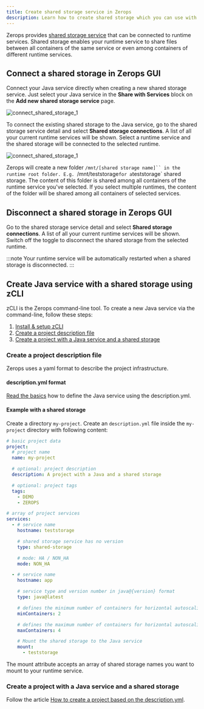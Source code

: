 ```yaml
---
title: Create shared storage service in Zerops
description: Learn how to create shared storage which you can use with your java service on Zerops.
---
```


Zerops provides [shared storage service](/shared-storage/overview) that can be connected to runtime services. Shared storage enables your runtime service to share files between all containers of the same service or even among containers of different runtime services.

## Connect a shared storage in Zerops GUI

Connect your Java service directly when creating a new shared storage service. Just select your Java service in the **Share with Services** block on the **Add new shared storage service** page.

![connect_shared_storage_1](/img/screenshots/connect_shared_storage_1.png)

To connect the existing shared storage to the Java service, go to the shared storage service detail and select **Shared storage connections**. A list of all your current runtime services will be shown. Select a runtime service and the shared storage will be connected to the selected runtime.

![connect_shared_storage_1](/img/screenshots/connect_shared_storage_2.png)

Zerops will create a new folder `/mnt/[shared storage name]`` in the runtime root folder. E.g. `/mnt/teststorage`for a`teststorage` shared storage. The content of this folder is shared among all containers of the runtime service you've selected. If you select multiple runtimes, the content of the folder will be shared among all containers of selected services.

## Disconnect a shared storage in Zerops GUI

Go to the shared storage service detail and select **Shared storage connections**. A list of all your current runtime services will be shown. Switch off the toggle to disconnect the shared storage from the selected runtime.

:::note
Your runtime service will be automatically restarted when a shared storage is disconnected.
:::

## Create Java service with a shared storage using zCLI

zCLI is the Zerops command-line tool. To create a new Java service via the command-line, follow these steps:

1. [Install & setup zCLI](/references/cli)
2. [Create a project description file](/java/how-to/shared-storage#create-a-project-description-file)
3. [Create a project with a Java service and a shared storage](/java/how-to/shared-storage#create-a-project-with-a-java-service-and-a-shared-storage)

### Create a project description file

Zerops uses a yaml format to describe the project infrastructure.

#### description.yml format

[Read the basics](/java/how-to/create#create-a-project-description-file) how to define the Java service using the description.yml.

#### Example with a shared storage

Create a directory `my-project`. Create an `description.yml` file inside the `my-project` directory with following content:

```yml
# basic project data
project:
  # project name
  name: my-project

  # optional: project description
  description: A project with a Java and a shared storage

  # optional: project tags
  tags:
    - DEMO
    - ZEROPS

# array of project services
services:
  - # service name
    hostname: teststorage

    # shared storage service has no version
    type: shared-storage

    # mode: HA / NON_HA
    mode: NON_HA

  - # service name
    hostname: app

    # service type and version number in java@{version} format
    type: java@latest

    # defines the minimum number of containers for horizontal autoscaling. Max value = 6.
    minContainers: 2

    # defines the maximum number of containers for horizontal autoscaling. Max value = 6.
    maxContainers: 4

    # Mount the shared storage to the Java service
    mount:
      - teststorage
```

The mount attribute accepts an array of shared storage names you want to mount to your runtime service.

### Create a project with a Java service and a shared storage

Follow the article [How to create a project based on the description.yml](/java/how-to/create#create-a-project-based-on-the-descriptionyml).
